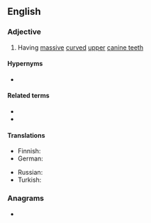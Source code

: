 {{also|sabretoothed}}
==English==

===Adjective===
{{en-adj|head=[[sabre]]-[[toothed]]|-}}

# Having [[massive]] [[curved]] [[upper]] [[canine teeth]]

====Hypernyms====
* {{l|en|toothed}}

====Related terms====
* {{l|en|sabre-toothed cat}}
* {{l|en|sabre-toothed tiger}}

====Translations====
{{trans-top|having massive curved upper canine teeth}}
* Finnish: {{t|fi|sapelihampainen}}
* German: {{t|de|Säbelzahn-}}
{{trans-mid}}
* Russian: {{t+|ru|саблезу́бый}}
* Turkish: {{t|tr|kılıç dişli}}
{{trans-bottom}}

===Anagrams===
* {{anagrams|en|a=abdeehoorstt|saber-toothed|sabertoothed}}